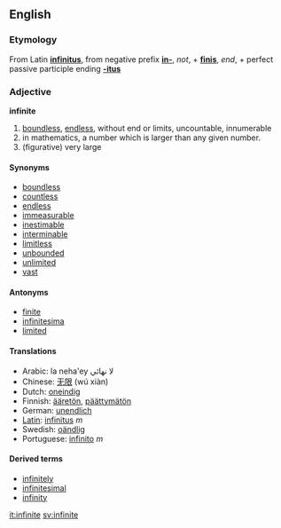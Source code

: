 ==English==

===Etymology===
From Latin '''[[infinitus]]''', from negative prefix '''[[in-]]''', ''not'', + '''[[finis]]''', ''end'', + perfect passive participle ending '''[[-itus]]'''

===Adjective===
'''infinite'''
# [[boundless]], [[endless]], without end or limits, uncountable, innumerable
# in mathematics, a number which is larger than any given number.
# (figurative) very large

====Synonyms====
* [[boundless]]
* [[countless]]
* [[endless]]
* [[immeasurable]]
* [[inestimable]]
* [[interminable]]
* [[limitless]]
* [[unbounded]]
* [[unlimited]]
* [[vast]]

====Antonyms====
* [[finite]]
* [[infinitesima]]
* [[limited]]

====Translations====
*Arabic: la neha'ey لا نهائي
*Chinese: [[无限]] (wú xiàn)
*Dutch: [[oneindig]]
*Finnish: [[ääretön]], [[päättymätön]]
*German: [[unendlich]]
*[[Latin]]: [[infinitus]] ''m''
*Swedish: [[oändlig]]
*Portuguese: [[infinito]] ''m''

====Derived terms====
*[[infinitely]]
*[[infinitesimal]]
*[[infinity]]

[[it:infinite]]
[[sv:infinite]]